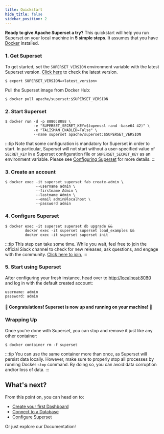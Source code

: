 ```yaml
---
title: Quickstart
hide_title: false
sidebar_position: 2
---
```


**Ready to give Apache Superset a try?** This quickstart will help you run Superset on your local machine in
**5 simple steps**. It assumes that you have [Docker](https://www.docker.com) installed.

### 1. Get Superset
To get started, set the `SUPERSET_VERSION` environment variable with the latest Superset version.
[Click here](https://github.com/apache/superset/releases) to check the latest version.

```
$ export SUPERSET_VERSION=<latest_version>
```

Pull the Superset image from Docker Hub:

```
$ docker pull apache/superset:$SUPERSET_VERSION
```

### 2. Start Superset
```
$ docker run -d -p 8080:8088 \
             -e "SUPERSET_SECRET_KEY=$(openssl rand -base64 42)" \
             -e "TALISMAN_ENABLED=False" \
             --name superset apache/superset:$SUPERSET_VERSION
```
:::tip
Note that some configuration is mandatory for Superset in order to start. In particular, Superset will not start without
a user-specified value of `SECRET_KEY` in a Superset configuration file or `SUPERSET_SECRET_KEY` as an environment variable.
Please see [Configuring Superset](https://superset.apache.org/docs/installation/configuring-superset/) for more details.
:::

### 3. Create an account
```
$ docker exec -it superset superset fab create-admin \
              --username admin \
              --firstname Admin \
              --lastname Admin \
              --email admin@localhost \
              --password admin
```

### 4. Configure Superset
```
$ docker exec -it superset superset db upgrade &&
         docker exec -it superset superset load_examples &&
         docker exec -it superset superset init
```
:::tip
This step can take some time. While you wait, feel free to join the official Slack channel to check for new releases,
ask questions, and engage with the community.
[Click here to join.](https://apache-superset.slack.com/join/shared_invite/zt-26ol9ge4y-kzUnSo9inRepOay0ufBTsA#/shared-invite/email)
:::

### 5. Start using Superset
After configuring your fresh instance, head over to [http://localhost:8080](http://localhost:8080) and
log in with the default created account:
```
username: admin
password: admin
```

#### 🎉 Congratulations! Superset is now up and running on your machine! 🎉

### Wrapping Up
Once you're done with Superset, you can stop and remove it just like any other container:
```
$ docker container rm -f superset
```
:::tip
You can use the same container more than once, as Superset will persist data locally. However, make sure to properly stop all
processes by running Docker `stop` command. By doing so, you can avoid data corruption and/or loss of data.
:::

## What's next?

From this point on, you can head on to:
- [Create your first Dashboard](https://superset.apache.org/docs/creating-charts-dashboards/creating-your-first-dashboard)
- [Connect to a Database](https://superset.apache.org/docs/databases/installing-database-drivers)
- [Configure Superset](https://superset.apache.org/docs/installation/configuring-superset/)

Or just explore our Documentation!
